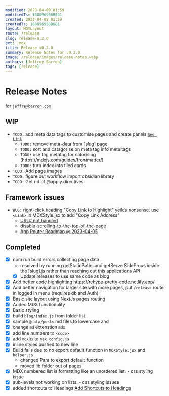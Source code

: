 ```yaml
---
modified: 2023-04-09 01:59
modifiedTs: 1680969568081
created: 2023-04-09 01:59
createdTs: 1680969568081
layout: MDXLayout
route: /release
slug: release-0.2.0
ext: .mdx
title: Release v0.2.0
summary: Release Notes for v0.2.0
image: /release/images/release-notes.webp
authors: [Jeffrey Barron]
tags: [release]
---
```


# Release Notes

for [`jeffreybarron.com`](https://jeffreybarron.com)

## WIP

- `TODO:` add meta data tags tp customise pages and create panels
  [`See Link`](https://mikebifulco.com/posts/mdx-auto-link-headings-with-rehype-slug#step-2-use-mdxprovider-to-customize-the-way-heading-tags-render)
  - `TODO:` remove meta-data from [slug] page
  - `TODO:` sort and catagorise on meta tag info meta tags
  - `TODO:` use tag metatag for catorising (https://mdxjs.com/guides/frontmatter/)
  - `TODO:` turn index into tiled cards
- `TODO:` Add page images
- `TODO:` figure out workflow import obsidian library
- `TODO:` Get rid of @apply directives

## Framework issues

- `BUG:` right-click heading "Copy Link to Highlight" yeilds nonsense. use `<Link>` in MDXStyle.jsx to add "Copy Link Address"
  - [URL# not handled](https://github.com/vercel/next.js/issues/44295)
  - [disable-scrolling-to-the-top-of-the-page](https://nextjs.org/docs/api-reference/next/link#disable-scrolling-to-the-top-of-the-page)
  - [App Router Roadmap @ 2023-04-05](https://beta.nextjs.org/docs/app-directory-roadmap)

## Completed

- [x] npm run build errors collecting page data
  - resolved by running getStaticPaths and getServerSideProps inside the [slug].js rather than reaching out this applications API
  - [x] Update releases to use same code as blog
- [x] Add better code highlighting https://rehype-pretty-code.netlify.app/
- [x] Add better navigation for larger site with more pages, put `/release` route in logged in menu (requires db and Auth)
- [x] Basic site layout using NextJs pages routing
- [x] Added MDX functionality
- [x] Basic styling
- [x] build `blog/index.js` from folder list
- [x] sample `@data/posts` md files to lowercase and
- [x] change `md` extenstion `mdx`
- [x] add line numbers to `<code>`
- [x] add `mdxRs` to `nex.config.js`
- [x] inline styles pushed to new line
- [x] Build fails due to no export default function in `MDXStyle.jsx` and `helper.js`
  - changed Para to export default function
  - moved lib folder out of pages
- [x] MDX numbered list is formatting like an unordered list. - css styling issue
- [x] sub-levels not working on lists. - css styling issues
- [x] added shortcuts to Headings [Add Shortcuts to Headings](https://mikebifulco.com/posts/mdx-auto-link-headings-with-rehype-slug#step-2-use-mdxprovider-to-customize-the-way-heading-tags-render)
